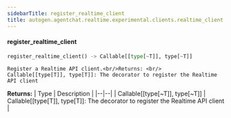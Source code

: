 ```yaml
---
sidebarTitle: register_realtime_client
title: autogen.agentchat.realtime.experimental.clients.realtime_client.register_realtime_client
---
```


<code class="doc-symbol doc-symbol-heading doc-symbol-function"></code>
#### register_realtime_client

```python
register_realtime_client() -> Callable[[type[~T]], type[~T]]
```

    Register a Realtime API client.<br/>Returns: <br/>    Callable[[type[T]], type[T]]: The decorator to register the Realtime API client

<b>Returns:</b>
| Type | Description |
|--|--|
| Callable[[type[~T]], type[~T]] | Callable[[type[T]], type[T]]: The decorator to register the Realtime API client |

<br />